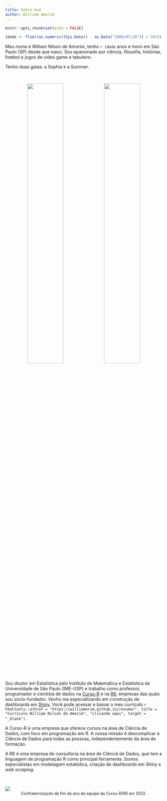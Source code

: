 ```yaml
---
title: Sobre mim
author: William Amorim
---
```


```r
knitr::opts_chunk$set(echo = FALSE)

idade <- floor(as.numeric((Sys.Date() - as.Date("1989/07/29")) / 365))

```

Meu nome é William Nilson de Amorim, tenho `r idade` anos e moro em São Paulo (SP) desde que nasci. Sou apaixonado por ciência, filosofia, histórias, futebol e jogos de video game e tabuleiro.

Tenho duas gatas: a Sophia e a Summer.

<br>

<center>
  <img src="../images/me/sophia.jpg" width = "48%" style = "display: inline">
  <img src="../images/me/summer.jpg" width = "48%" style = "display: inline">
</center>
 
<br>

Sou doutor em Estatística pelo Instituto de Matemática e Estatística da Universidade de São Paulo (IME-USP) e trabalho como professor, programador e cientista de dados na [Curso-R](https://www.curso-r.com/) e na [R6](https://www.curso-r.com/sobre/), empresas das quais sou sócio-fundador. Venho me especializando em construção de dashboards em [Shiny](https://shiny.rstudio.com/gallery/). Você pode acessar e baixar o meu currículo `r htmltools::a(href = "https://williamorim.github.io/resume/", title = "Currículo William Nilson de Amorim", "clicando aqui", target = "_blank")`.

A Curso-R é uma empresa que oferece cursos na área de Ciência de Dados, com foco em programação em R. A nossa missão é descomplicar a Ciência de Dados para todas as pessoas, independentemente da área de formação.

A R6 é uma empresa de consultoria na área de Ciência de Dados, que tem a linguagem de programação R como principal ferramenta. Somos especialistas em modelagem estatística, criação de dashboards em Shiny e *web scraping*.

<br>

<img src = "../images/profissional/equipe_curso_r.jpg">
<center><span style = "font-size: 0.9em;">Confraternização de fim de ano da equipe da Curso-R/R6 em 2022.</span></center>
